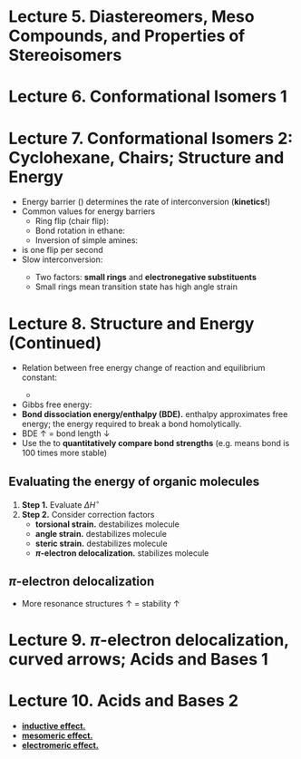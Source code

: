 # Lecture 5. Diastereomers, Meso Compounds, and Properties of Stereoisomers

# Lecture 6. Conformational Isomers 1

# Lecture 7. Conformational Isomers 2: Cyclohexane, Chairs; Structure and Energy
- Energy barrier (<C chem="\Delta G^{\ddagger}" />) determines the rate of interconversion (**kinetics!**)
- Common values for energy barriers
  - Ring flip (chair flip): <C chem="\pu{10.8 kcal/mol}" />
  - Bond rotation in ethane: <C chem="\pu{3.7 kcal/mol}" />
  - Inversion of simple amines: <C chem="\pu{5 kcal/mol}" />
- <C chem="\pu{17.4 kcal/mol}" /> is one flip per second
- Slow interconversion: <C chem="\pu{24 kcal/mol}" />
  - Two factors: **small rings** and **electronegative substituents**
  - Small rings mean transition state has high angle strain

# Lecture 8. Structure and Energy (Continued)
- Relation between free energy change of reaction and equilibrium constant: <C chem="\Delta G^\circ = -RT \ln \Keq" />
  - <C chem="\Delta G^\circ = \pu{-1.36 kcal/mol} \implies \Keq = 10" />
- Gibbs free energy: <C chem="\DG = \DH - T\DS" />
- **Bond dissociation energy/enthalpy (BDE).** enthalpy approximates free energy; the energy required to break a bond homolytically.
- BDE $\uparrow$ $=$ bond length $\downarrow$
- Use the <C chem="\pu{1.36 kcal/mol}" /> to **quantitatively compare bond strengths** (e.g. <C chem="\pu{3 kcal/mol}" /> means bond is 100 times more stable)

## Evaluating the energy of organic molecules
1. **Step 1.** Evaluate $\Delta H^\circ$
2. **Step 2.** Consider correction factors
    - **torsional strain.** destabilizes molecule
    - **angle strain.** destabilizes molecule
    - **steric strain.** destabilizes molecule
    - **$\pi$-electron delocalization.** stabilizes molecule

## $\pi$-electron delocalization
- More resonance structures $\uparrow$ $=$ stability $\uparrow$

# Lecture 9. $\pi$-electron delocalization, curved arrows; Acids and Bases 1

# Lecture 10. Acids and Bases 2
- [**inductive effect.**](https://en.wikipedia.org/wiki/Inductive_effect)
- [**mesomeric effect.**](https://en.wikipedia.org/wiki/Mesomeric_effect)
- [**electromeric effect.**](https://en.wikipedia.org/wiki/Electromeric_effect)